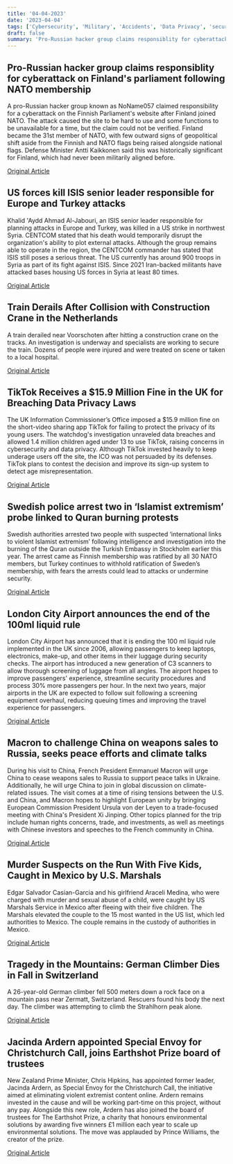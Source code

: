 ```yaml
---
title: '04-04-2023'
date: '2023-04-04'
tags: ['Cybersecurity', 'Military', 'Accidents', 'Data Privacy', 'security', 'airport security', 'International Relations', 'Crime', 'Mountaineering', 'Politics']
draft: false
summary: 'Pro-Russian hacker group claims responsiblity for cyberattack on Finlands parliament following NATO membership...'
---
```


## Pro-Russian hacker group claims responsiblity for cyberattack on Finland's parliament following NATO membership
A pro-Russian hacker group known as NoName057 claimed responsibility for a cyberattack on the Finnish Parliament's website after Finland joined NATO. The attack caused the site to be hard to use and some functions to be unavailable for a time, but the claim could not be verified. Finland became the 31st member of NATO, with few outward signs of geopolitical shift aside from the Finnish and NATO flags being raised alongside national flags. Defense Minister Antti Kaikkonen said this was historically significant for Finland, which had never been militarily aligned before.

[Original Article](https://abcnews.go.com/International/wireStory/nato-flags-raised-helsinki-finland-joins-alliance-98343558)

## US forces kill ISIS senior leader responsible for Europe and Turkey attacks
Khalid 'Aydd Ahmad Al-Jabouri, an ISIS senior leader responsible for planning attacks in Europe and Turkey, was killed in a US strike in northwest Syria. CENTCOM stated that his death would temporarily disrupt the organization's ability to plot external attacks. Although the group remains able to operate in the region, the CENTCOM commander has stated that ISIS still poses a serious threat. The US currently has around 900 troops in Syria as part of its fight against ISIS. Since 2021 Iran-backed militants have attacked bases housing US forces in Syria at least 80 times.

[Original Article](https://abcnews.go.com/US/us-strike-kills-isis-senior-leader-syria/story?id=98343372)

## Train Derails After Collision with Construction Crane in the Netherlands
A train derailed near Voorschoten after hitting a construction crane on the tracks. An investigation is underway and specialists are working to secure the train. Dozens of people were injured and were treated on scene or taken to a local hospital.

[Original Article](https://abcnews.go.com/International/dozens-injured-train-derails-crash-construction-equipment-netherlands/story?id=98341209)

## TikTok Receives a $15.9 Million Fine in the UK for Breaching Data Privacy Laws
The UK Information Commissioner’s Office imposed a $15.9 million fine on the short-video sharing app TikTok for failing to protect the privacy of its young users. The watchdog's investigation unraveled data breaches and allowed 1.4 million children aged under 13 to use TikTok, raising concerns in cybersecurity and data privacy. Although TikTok invested heavily to keep underage users off the site, the ICO was not persuaded by its defenses. TikTok plans to contest the decision and improve its sign-up system to detect age misrepresentation.

[Original Article](https://abcnews.go.com/Technology/wireStory/tiktok-fined-159m-uk-watchdog-misuse-kids-data-98345085)

## Swedish police arrest two in ‘Islamist extremism’ probe linked to Quran burning protests
Swedish authorities arrested two people with suspected ‘international links to violent Islamist extremism’ following intelligence and investigation into the burning of the Quran outside the Turkish Embassy in Stockholm earlier this year. The arrest came as Finnish membership was ratified by all 30 NATO members, but Turkey continues to withhold ratification of Sweden’s membership, with fears the arrests could lead to attacks or undermine security.

[Original Article](https://abcnews.go.com/International/wireStory/swedes-arrest-5-suspected-terror-ties-quran-burning-98343379)

## London City Airport announces the end of the 100ml liquid rule
London City Airport has announced that it is ending the 100 ml liquid rule implemented in the UK since 2006, allowing passengers to keep laptops, electronics, make-up, and other items in their luggage during security checks. The airport has introduced a new generation of C3 scanners to allow thorough screening of luggage from all angles. The airport hopes to improve passengers' experience, streamline security procedures and process 30% more passengers per hour. In the next two years, major airports in the UK are expected to follow suit following a screening equipment overhaul, reducing queuing times and improving the travel experience for passengers.

[Original Article](https://abcnews.go.com/International/International/london-city-airport-scraps-100-milliliter-liquid-rule/story?id=98344241)

## Macron to challenge China on weapons sales to Russia, seeks peace efforts and climate talks
During his visit to China, French President Emmanuel Macron will urge China to cease weapons sales to Russia to support peace talks in Ukraine. Additionally, he will urge China to join in global discussion on climate-related issues. The visit comes at a time of rising tensions between the U.S. and China, and Macron hopes to highlight European unity by bringing European Commission President Ursula von der Leyen to a trade-focused meeting with China's President Xi Jinping. Other topics planned for the trip include human rights concerns, trade, and investments, as well as meetings with Chinese investors and speeches to the French community in China.

[Original Article](https://abcnews.go.com/International/wireStory/macron-heads-china-delicate-talks-ukraine-trade-98341642)

## Murder Suspects on the Run With Five Kids, Caught in Mexico by U.S. Marshals
Edgar Salvador Casian-Garcia and his girlfriend Araceli Medina, who were charged with murder and sexual abuse of a child, were caught by US Marshals Service in Mexico after fleeing with their five children. The Marshals elevated the couple to the 15 most wanted in the US list, which led authorities to Mexico. The couple remains in the custody of authorities in Mexico.

[Original Article](https://abcnews.go.com/US/us-marshals-catch-couple-charged-murder-child-sex-abuse/story?id=98329765)

## Tragedy in the Mountains: German Climber Dies in Fall in Switzerland
A 26-year-old German climber fell 500 meters down a rock face on a mountain pass near Zermatt, Switzerland. Rescuers found his body the next day. The climber was attempting to climb the Strahlhorn peak alone.

[Original Article](https://abcnews.go.com/International/wireStory/german-climber-killed-fall-swiss-resort-zermatt-98341648)

## Jacinda Ardern appointed Special Envoy for Christchurch Call, joins Earthshot Prize board of trustees
New Zealand Prime Minister, Chris Hipkins, has appointed former leader, Jacinda Ardern, as Special Envoy for the Christchurch Call, the initiative aimed at eliminating violent extremist content online. Ardern remains invested in the cause and will be working part-time on this project, without any pay. Alongside this new role, Ardern has also joined the board of trustees for The Earthshot Prize, a charity that honours environmental solutions by awarding   five winners £1 million each year to scale up environmental solutions. The move was applauded by Prince Williams, the creator of the prize. 

[Original Article](https://abcnews.go.com/International/wireStory/jacinda-ardern-begin-new-role-combating-online-extremism-98341901)
